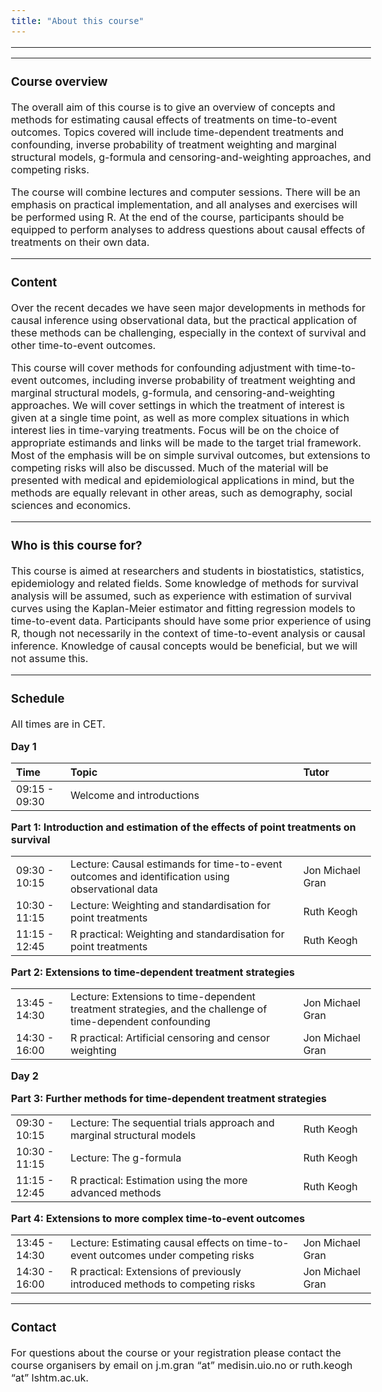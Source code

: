 ```yaml
---
title: "About this course"
---
```


<style type="text/css">
  body{
  font-size: 12pt;
}
</style>

---



---

### Course overview

The overall aim of this course is to give an overview of concepts and methods for estimating causal effects of treatments on time-to-event outcomes. Topics covered will include time-dependent treatments and confounding, inverse probability of treatment weighting and marginal structural models, g-formula and censoring-and-weighting approaches, and competing risks.

The course will combine lectures and computer sessions. There will be an emphasis on practical implementation, and all analyses and exercises will be performed using R. At the end of the course, participants should be equipped to perform analyses to address questions about causal effects of treatments on their own data.

---

### Content

Over the recent decades we have seen major developments in methods for causal inference using observational data, but the practical application of these methods can be challenging, especially in the context of survival and other time-to-event outcomes.

This course will cover methods for confounding adjustment with time-to-event outcomes, including inverse probability of treatment weighting and marginal structural models, g-formula, and censoring-and-weighting approaches. We will cover settings in which the treatment of interest is given at a single time point, as well as more complex situations in which interest lies in time-varying treatments. Focus will be on the choice of appropriate estimands and links will be made to the target trial framework. Most of the emphasis will be on simple survival outcomes, but extensions to competing risks will also be discussed. Much of the material will be presented with medical and epidemiological applications in mind, but the methods are equally relevant in other areas, such as demography, social sciences and economics.

---

### Who is this course for?

This course is aimed at researchers and students in biostatistics, statistics, epidemiology and related fields. Some knowledge of methods for survival analysis will be assumed, such as experience with estimation of survival curves using the Kaplan-Meier estimator and fitting regression models to time-to-event data. Participants should have some prior experience of using R, though not necessarily in the context of time-to-event analysis or causal inference. Knowledge of causal concepts would be beneficial, but we will not assume this. 

---

###  Schedule

All times are in CET.

**Day 1**

|Time                 |Topic                                                                                         |Tutor                   |
|:----------------------|:-----------------------------------------------------------------------------------------------|:-----------------------------|
|09:15 - 09:30         |Welcome and introductions                                      |                               |

**Part 1: Introduction and estimation of the effects of point treatments on survival**

|                 |                                                                                         |                   |
|:----------------------|:-----------------------------------------------------------------------------------------------|:-----------------------------|
|09:30 - 10:15        |Lecture: Causal estimands for time-to-event outcomes and identification using observational data | Jon Michael Gran                         |                       |
|10:30 - 11:15        |Lecture: Weighting and standardisation for point treatments | Ruth Keogh                         |
|11:15 - 12:45        |R practical: Weighting and standardisation for point treatments | Ruth Keogh                           |

**Part 2: Extensions to time-dependent treatment strategies**

|                 |                                                                                         |                   |
|:----------------------|:-----------------------------------------------------------------------------------------------|:-----------------------------|
|13:45 - 14:30        |Lecture: Extensions to time-dependent treatment strategies, and the challenge of time-dependent confounding |  Jon Michael Gran                        |                       |
|14:30 - 16:00        |R practical: Artificial censoring and censor weighting | Jon Michael Gran                         |

**Day 2**
 
**Part 3: Further methods for time-dependent treatment strategies**

|                 |                                                                                         |                   |
|:----------------------|:-----------------------------------------------------------------------------------------------|:-----------------------------|
|09:30 - 10:15        |Lecture: The sequential trials approach and marginal structural models | Ruth Keogh                         |                       |
|10:30 - 11:15        |Lecture: The g-formula |Ruth Keogh                          |
|11:15 - 12:45        |R practical: Estimation using the more advanced methods |  Ruth Keogh                        |

**Part 4: Extensions to more complex time-to-event outcomes**

|                 |                                                                                         |                   |
|:----------------------|:-----------------------------------------------------------------------------------------------|:-----------------------------|
|13:45 - 14:30        |Lecture: Estimating causal effects on time-to-event outcomes under competing risks |Jon Michael Gran                          |                       |
|14:30 - 16:00        |R practical: Extensions of previously introduced methods to competing risks | Jon Michael Gran                          |


---

### Contact

For questions about the course or your registration please contact the course organisers by email on j.m.gran "at" medisin.uio.no or ruth.keogh "at" lshtm.ac.uk.


</br>
